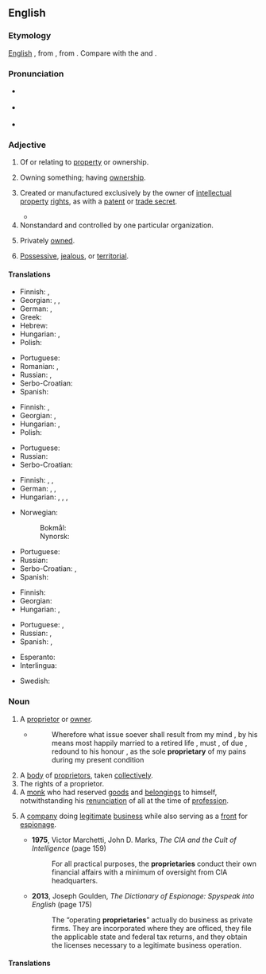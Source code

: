 ==English==

===Etymology===
[[English]] {{suf|en|propriety|ary}}, from {{der|en|fr|propriétaire}}, from {{der|en|la|proprietarius}}. Compare with the {{cog|la|proprietas||property}} and {{m|la|proprius||ownership}}.

===Pronunciation===
* {{a|UK}} {{IPA|en|/pɹəˈpɹaɪ.ə.tə.ɹi/|/pɹəˈpɹaɪ.ə.tɹi/}}
* {{a|US}} {{IPA|en|/pɹəˈpɹaɪ.ə.tɛ.ɹi/}}
* {{audio|en|En-us-proprietary.ogg|Audio (US)}}

===Adjective===
{{en-adj}}

# Of or relating to [[property]] or ownership.
#: {{ux|en|'''proprietary''' rights}}
# Owning something; having [[ownership]].
#: {{ux|en|the '''proprietary''' class}}
# Created or manufactured exclusively by the owner of [[intellectual property]] [[right]]s, as with a [[patent]] or [[trade secret]].
#: {{ux|en|The continuous profitability of the company is based on its many '''proprietary''' products.}}
#* {{quote-book|en|author=Michael Craig Budden|title=Protecting Trade Secrets under the Uniform Trade Secrets Act: Practical Advice for Executives|location=Westport, Conn.|publisher=[[w:Greenwood Publishing Group|Quorum Books]]|year=1996|page=20|isbn=978-1-56720-016-4|passage=It was reported that the recipes for the secret sauce and grinder sandwiches were '''proprietary''', known only to the current president of the corporation and the former owner of the restaurant.}}
# Nonstandard and controlled by one particular organization.
#: {{ux|en|a '''proprietary''' extension to the [[HTML]] standard for Web page structure}}
# Privately [[owned]].
#: {{ux|en|a '''proprietary''' lake; a '''proprietary''' chapel}}
# {{lb|en|of a|person}} [[possessive|Possessive]], [[jealous]], or [[territorial]].

====Translations====
{{trans-top|relating to property or ownership}}
* Finnish: {{t+|fi|oma}}, {{t|fi|[[omistus]]-}}
* Georgian: {{t|ka|მესაკუთრული}}, {{t|ka|მესაკუთრეობრივი}}, {{t|ka|პროპრიეტარული}}
* German: {{t|de|Eigentums-}}, {{t|de|Eigentümer-}}
* Greek: {{t+|el|ιδιοκτησιακός}}
* Hebrew: {{t|he|קִנְיָנִי}}
* Hungarian: {{t|hu|tulajdonjogi}}, {{t|hu|tulajdoni}}
* Polish: {{t|pl|własnościowy}}
{{trans-mid}}
* Portuguese: {{t+|pt|proprietário}}
* Romanian: {{t+|ro|proprietar}}, {{t|ro|de proprietate}}
* Russian: {{t+|ru|со́бственнический}}, {{t+|ru|проприета́рный}}
* Serbo-Croatian: {{t+|sh|vlasnički}}
* Spanish: {{t|es|[[de]] [[propiedad]]}}
{{trans-bottom}}

{{trans-top|of or relating to the quality of being an owner}}
* Finnish: {{t+|fi|omistava}}, {{t|fi|[[omistaja]]-}}
* Georgian: {{t|ka|დაპატენტებული}}, {{t|ka|პატენტიანი}}
* Hungarian: {{t|hu|tulajdonosi}}, {{t+|hu|vagyonos}}
* Polish: {{t|pl|własnościowy}}
{{trans-mid}}
* Portuguese: {{t+|pt|proprietário}}
* Russian: {{t+|ru|патенто́ванный}} {{qualifier|patent}}
* Serbo-Croatian: {{t+|sh|vlasnički}}
{{trans-bottom}}

{{trans-top|created or manufactured exclusively by the IPR owner}}
* Finnish: {{t+|fi|alkuperäinen}}, {{t|fi|alkuperäis-}}, {{t|fi|omisteinen}}
* German: {{t+|de|proprietär}}, {{l|de|urheberrechtlich}} {{t+|de|geschützt}}, {{t+|de|geschützt}}
* Hungarian: {{t|hu|szabadalmazott}}, {{t|hu|szabadalmaztatott}}, {{t+|hu|bejegyzett}}, {{t+|hu|védett}}
{{trans-mid}}
* Norwegian:
*: Bokmål: {{t+|nb|proprietær}}
*: Nynorsk: {{t|nn|proprietær}}
* Portuguese: {{t+|pt|proprietário}}
* Russian: {{t+|ru|проприета́рный}}
* Serbo-Croatian: {{t+|sh|originalan}}, {{t|sh|licenciran}}
* Spanish: {{t|es|privativo}}
{{trans-bottom}}

{{trans-top|privately owned}}
* Finnish: {{t|fi|yksityisomisteinen}}
* Georgian: {{t|ka|კერძო}}
* Hungarian: {{t+|hu|magán|alt=magán-}}, {{t|hu|magántulajdonú}}
{{trans-mid}}
* Portuguese: {{t+|pt|privado}}, {{t+|pt|particular}}
* Russian: {{t+|ru|ча́стный}}, {{t+|ru|прива́тный}}
* Spanish: {{t+|es|privado}}, {{t+|es|particular}}
{{trans-bottom}}

{{checktrans-top}}
* Esperanto: {{t-check|eo|propraĵa}}
* Interlingua: {{t-check|ia|proprietari}}
{{trans-mid}}
* Swedish: {{t-check|sv|proprietär}}
{{trans-bottom}}

===Noun===
{{en-noun}}

# A [[proprietor]] or [[owner]].
#* {{RQ:Fuller Wounded}}
#*:Wherefore what issue soever shall result from my mind , by his means most happily married to a retired life , must , of due , redound to his honour , as the sole '''proprietary''' of my pains during my present condition
# A [[body]] of [[proprietor]]s, taken [[collectively]].
# The rights of a proprietor.
# A [[monk]] who had reserved [[goods]] and [[belongings]] to himself, notwithstanding his [[renunciation]] of all at the time of [[profession]].
# {{lb|en|espionage}} A [[company]] doing [[legitimate]] [[business]] while also serving as a [[front]] for [[espionage]].
#* '''1975''', Victor Marchetti, ‎John D. Marks, ''The CIA and the Cult of Intelligence'' (page 159)
#*: For all practical purposes, the '''proprietaries''' conduct their own financial affairs with a minimum of oversight from CIA headquarters.
#* '''2013''', Joseph Goulden, ''The Dictionary of Espionage: Spyspeak into English'' (page 175)
#*: The “operating '''proprietaries'''” actually do business as private firms. They are incorporated where they are officed, they file the applicable state and federal tax returns, and they obtain the licenses necessary to a legitimate business operation.

====Translations====
{{trans-see|a proprietor or owner|proprietor|owner}}